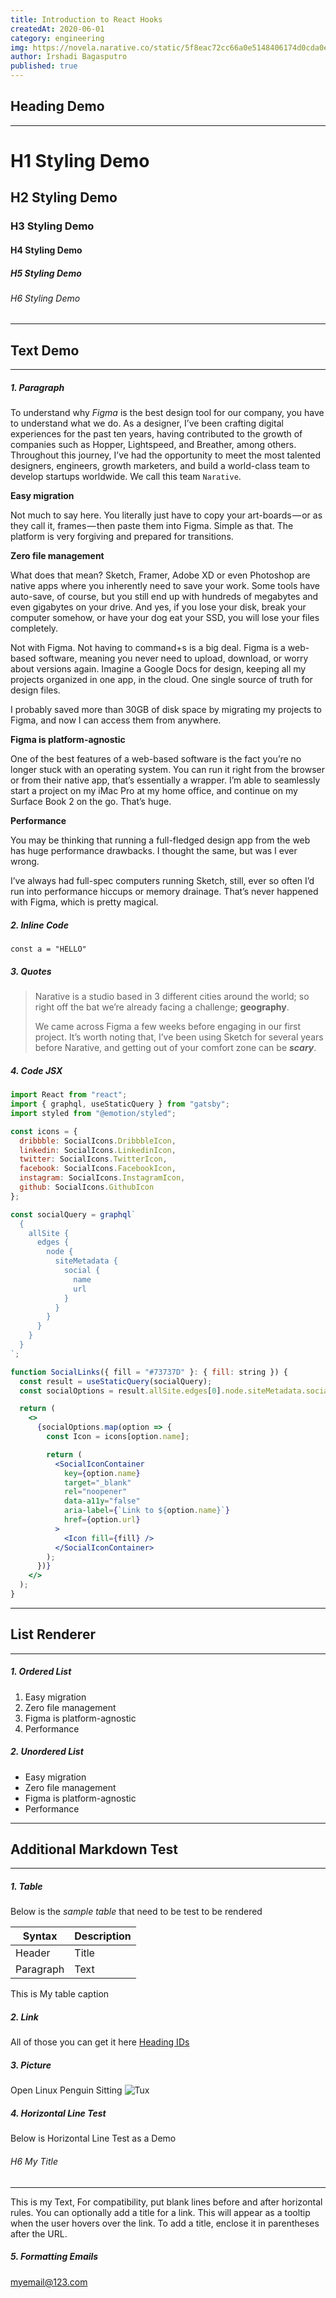 ```yaml
---
title: Introduction to React Hooks
createdAt: 2020-06-01
category: engineering
img: https://novela.narative.co/static/5f8eac72cc66a0e5148406174d0cda0e/0acdf/hero-2.webp
author: Irshadi Bagasputro
published: true
---
```


## Heading Demo

---

# H1 Styling Demo

## H2 Styling Demo

### H3 Styling Demo

#### H4 Styling Demo

##### H5 Styling Demo

###### H6 Styling Demo

---

## Text Demo

---

##### 1. Paragraph

To understand why _Figma_ is the best design tool for our company, you have to understand what we do.
As a designer, I’ve been crafting digital experiences for the past ten years, having contributed to the growth of companies such as Hopper, Lightspeed, and Breather, among others.
Throughout this journey, I’ve had the opportunity to meet the most talented designers, engineers, growth marketers, and build a world-class team to develop startups worldwide. We call this team `Narative`.

**Easy migration**

Not much to say here. You literally just have to copy your art-boards — or as they call it, frames — then paste them into Figma. Simple as that. The platform is very forgiving and prepared for transitions.

**Zero file management**

What does that mean? Sketch, Framer, Adobe XD or even Photoshop are native apps where you inherently need to save your work. Some tools have auto-save, of course, but you still end up with hundreds of megabytes and even gigabytes on your drive. And yes, if you lose your disk, break your computer somehow, or have your dog eat your SSD, you will lose your files completely.

Not with Figma. Not having to command+s is a big deal. Figma is a web-based software, meaning you never need to upload, download, or worry about versions again. Imagine a Google Docs for design, keeping all my projects organized in one app, in the cloud. One single source of truth for design files.

I probably saved more than 30GB of disk space by migrating my projects to Figma, and now I can access them from anywhere.

**Figma is platform-agnostic**

One of the best features of a web-based software is the fact you’re no longer stuck with an operating system. You can run it right from the browser or from their native app, that’s essentially a wrapper. I’m able to seamlessly start a project on my iMac Pro at my home office, and continue on my Surface Book 2 on the go. That’s huge.

**Performance**

You may be thinking that running a full-fledged design app from the web has huge performance drawbacks. I thought the same, but was I ever wrong.

I’ve always had full-spec computers running Sketch, still, ever so often I’d run into performance hiccups or memory drainage. That’s never happened with Figma, which is pretty magical.

##### 2. Inline Code

`const a = "HELLO"`

##### 3. Quotes

> Narative is a studio based in 3 different cities around the world; so right off the bat we’re already facing a challenge; **geography**.
>
> We came across Figma a few weeks before engaging in our first project. It’s worth noting that, I’ve been using Sketch for several years before Narative, and getting out of your comfort zone can be **_scary_**.

##### 4. Code JSX

```jsx
import React from "react";
import { graphql, useStaticQuery } from "gatsby";
import styled from "@emotion/styled";

const icons = {
  dribbble: SocialIcons.DribbbleIcon,
  linkedin: SocialIcons.LinkedinIcon,
  twitter: SocialIcons.TwitterIcon,
  facebook: SocialIcons.FacebookIcon,
  instagram: SocialIcons.InstagramIcon,
  github: SocialIcons.GithubIcon
};

const socialQuery = graphql`
  {
    allSite {
      edges {
        node {
          siteMetadata {
            social {
              name
              url
            }
          }
        }
      }
    }
  }
`;

function SocialLinks({ fill = "#73737D" }: { fill: string }) {
  const result = useStaticQuery(socialQuery);
  const socialOptions = result.allSite.edges[0].node.siteMetadata.social;

  return (
    <>
      {socialOptions.map(option => {
        const Icon = icons[option.name];

        return (
          <SocialIconContainer
            key={option.name}
            target="_blank"
            rel="noopener"
            data-a11y="false"
            aria-label={`Link to ${option.name}`}
            href={option.url}
          >
            <Icon fill={fill} />
          </SocialIconContainer>
        );
      })}
    </>
  );
}
```

---

## List Renderer

---

##### 1. Ordered List

1. Easy migration
2. Zero file management
3. Figma is platform-agnostic
4. Performance

##### 2. Unordered List

- Easy migration
- Zero file management
- Figma is platform-agnostic
- Performance

---

## Additional Markdown Test

---

##### 1. Table

Below is the _sample table_ that need to be test to be rendered

| Syntax    | Description |
| --------- | ----------- |
| Header    | Title       |
| Paragraph | Text        |

<caption>This is My table caption</caption>

##### 2. Link

All of those you can get it here [Heading IDs](https://www.freecodecamp.org/news/build-a-developer-blog-from-scratch-with-gatsby-and-mdx/)

##### 3. Picture

Open Linux Penguin Sitting
![Tux](https://d33wubrfki0l68.cloudfront.net/e7ed9fe4bafe46e275c807d63591f85f9ab246ba/e2d28/assets/images/tux.png)

##### 4. Horizontal Line Test

Below is Horizontal Line Test as a Demo

###### H6 My Title

---

This is my Text, For compatibility, put blank lines before and after horizontal rules. You can optionally add a title for a link. This will appear as a tooltip when the user hovers over the link. To add a title, enclose it in parentheses after the URL.

##### 5. Formatting Emails

<myemail@123.com>
